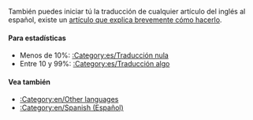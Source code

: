 {{en/Bilingual box| Es
| En esta página aparece un índice de los diferentes '''artículos que están siendo traducidos al español''' en la wiki de OpenTTD.<br/>Los artículos con las plantillas {{en/S|es/Traducción}} y {{en/S|es/Pendiente de traducción}} son incluidos automáticamente en está categoría.
| ''This page provides an index for a wide range of '''articles are being translated into Spanish''' in OpenTTD Wiki.<br/>Articles with {{en/S|es/Traducción}} and {{en/S|es/Pendiente de traducción}} templates automatically go here.''}}

También puedes iniciar tú la traducción de cualquier artículo del inglés al español, existe un [[es/Traducir artículos al español|artículo que explica brevemente cómo hacerlo]].

====Para estadísticas====
*Menos de 10%: [[:Category:es/Traducción nula]]
*Entre 10 y 99%: [[:Category:es/Traducción algo]]

====Vea también====
*[[:Category:en/Other languages]]
*[[:Category:en/Spanish (Español)]]
